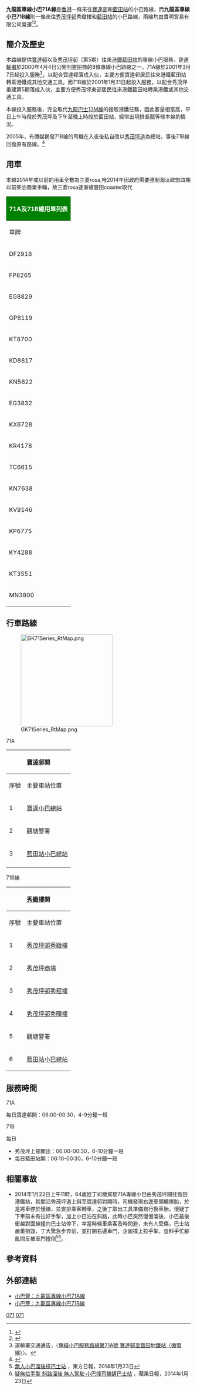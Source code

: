 {{primarysources|time=2015-05-13T01:11:29+00:00}}
{{公共汽車路線基礎資訊
|路線名稱=九龍區專線小巴71A線
|外文名稱=
|代表圖像=KowloonMinibus71A KX6728.JPG 
|代表圖像二=
|代表圖像三=
|經營者=寶明貿易有限公司
|經營者二=
|所屬車廠=
|路線用車=[[豐田Coaster|豐田Coaster]]柴油小巴
|起點站=[[寶達邨公共運輸交匯處|寶達]]
|途經地點=[[將軍澳道|將軍澳道]]
|終點站=[[藍田公共運輸交匯處|藍田站]]
|路線性質=
|全程行駛里程=
|全程行車時間=
|單程行車時間=
|服務時間=
|起點站服務時間=06:00-00:30
|終點站服務時間=06:00-00:30
|班次頻率=4-9 分鐘一班
|全程收費=$4.4
|分段收費站點=
|去程分段收費站點=
|回程分段收費站點=
|服務時間以外替代路線=
|主要競爭交通=[[九龍巴士13M線|巴士13M]]、[[九龍巴士93M線|93M]]、[[九龍巴士213M線|213M]]、[[新界區專線小巴17線|新界小巴17]]等
|備註=
}}
{{公共汽車路線基礎資訊
|路線名稱=九龍區專線小巴71B線
|外文名稱=
|代表圖像=KowloonMinibus71B KT8700.JPG
|代表圖像二=
|代表圖像三=
|經營者=寶明貿易有限公司
|經營者二=
|所屬車廠=
|路線用車=[[豐田Coaster|豐田Coaster]]柴油小巴
|起點站=[[秀茂坪邨|秀茂坪邨]]秀緻樓
|途經地點=[[秀茂坪道|秀茂坪道]]、[[將軍澳道|將軍澳道]]
|終點站=[[藍田公共運輸交匯處|藍田站]]
|路線性質=
|全程行駛里程=
|全程行車時間=
|單程行車時間=
|服務時間=
|起點站服務時間=06:00-00:30
|終點站服務時間=06:10-00:30
|班次頻率=6-10 分鐘一班
|全程收費=$4.4
|分段收費站點=
|去程分段收費站點=
|回程分段收費站點=
|服務時間以外替代路線=
|主要競爭交通=[[九龍區專線小巴90B線|小巴90B]]、[[九龍巴士13M線|巴士13M]]、紅色小巴等
|備註=
}}

'''九龍區專線小巴71A線'''是[[香港|香港]]一條來往[[寶達邨公共運輸交匯處|寶達邨]]和[[藍田公共運輸交匯處|藍田站]]的小巴路線，而'''九龍區專線小巴71B線'''則一條來往[[秀茂坪邨|秀茂坪邨]]秀緻樓和[[藍田公共運輸交匯處|藍田站]]的小巴路線，兩線均由寶明貿易有限公司營運<ref>{{cite web|url=http://www.681busterminal.com/version2/index.php?fi=a811&id=185&vid=20|title=681 巴士總站 V2|website=www.681busterminal.com|access-date=2015-05-12|archive-url=https://web.archive.org/web/20131022065726/http://www.681busterminal.com/version2/index.php?fi=a811&id=185&vid=20|archive-date=2013-10-22|dead-url=no}}</ref><ref>{{cite web|url=http://www.681busterminal.com/version2/index.php?fi=a811&id=186&vid=20|title=681 巴士總站 V2|website=www.681busterminal.com|access-date=2015-05-12|archive-url=https://web.archive.org/web/20160305100239/http://www.681busterminal.com/version2/index.php?fi=a811&id=186&vid=20|archive-date=2016-03-05|dead-url=no}}</ref>。

==簡介及歷史==
本路線提供[[寶達邨|寶達邨]]以及[[秀茂坪邨|秀茂坪邨]]（第5期）往來[[港鐵|港鐵]][[藍田站_(香港)|藍田站]]的專線小巴服務，是[[運輸署|運輸署]]於2000年4月4日公開刊憲招標的8條專線小巴路線之一，71A線於2001年3月7日起投入服務<ref>運輸署交通通告，〈[https://web.archive.org/web/20010716103333/http://www.info.gov.hk/td/chi/notice/specialtravel/buskt1.doc 專綫小巴服務路線第71A號 寶達邨至藍田地鐵站（循環線）]〉。</ref>，以配合寶達邨落成入伙，主要方便寶達邨居民往來港鐵藍田站轉乘港鐵或其他交通工具。而71B線於2001年1月31日起投入服務，以配合秀茂坪重建第5期落成入伙，主要方便秀茂坪東部居民往來港鐵藍田站轉乘港鐵或其他交通工具。

本線投入服務後，完全取代[[九龍巴士13M線|九龍巴士13M線]]的接駁港鐵任務，因此客量相當高，平日上午時段於秀茂坪及下午至晚上時段於藍田站，經常出現排長龍等候本線的情況。

2005年，有傳媒揭發71B線的司機在入夜後私自改以[[秀茂坪道|秀茂坪道]]為總站，事後71B線回復原有路線。<ref>{{cite web|url=http://hk.apple.nextmedia.com/news/art/20050129/4623515|title=專線小巴司機被指擅改路線|website=Apple Daily 蘋果日報}}</ref>

==用車==
本線2014年或以前的用車全數為三菱rosa,唯2014年因政府需要強制淘汰歐盟四期以前柴油商業車輛，故三菱rosa逐漸被豐田coaster取代

{|class="wikitable" style="text-align:center; font-size:12px;"
!colspan="4" style="background:green; color:white; font-size:16px"|71A及71B線用車列表
|-
! 車牌 || 型號 || 代數 || 備註
|-
| DF2918 || [[豐田Coaster|豐田Coaster]] || 6DS ||全日行走此路線
|-
| FP8265 || [[豐田Coaster|豐田Coaster]] || 6DS ||全日行走此路線
|-
| EG8829 || [[豐田Coaster|豐田Coaster]] || 6DS ||全日行走此路線
|-
| GP8119 || [[豐田Coaster|豐田Coaster]] || 6DS ||全日行走此路線
|-
| KT8700 || [[豐田Coaster|豐田Coaster]] || 6DS ||全日行走此路線
|-
| KD8817 || [[豐田Coaster|豐田Coaster]] || 6DS ||全日行走此路線
|-
| KN5622 || [[豐田Coaster|豐田Coaster]] || 6DS ||全日行走此路線
|-
| EG3832 || [[豐田Coaster|豐田Coaster]] || 6DS ||全日行走此路線
|-
| KX6728 || [[豐田Coaster|豐田Coaster]] || 6DS ||全日行走此路線
|-
| KR4178 || [[豐田Coaster|豐田Coaster]] || 6DS ||只於繁忙時間行走此路線
|-
| TC6615 || [[豐田Coaster|豐田Coaster]] || 6DS ||全日行走此路線
|-
| KN7638 || [[豐田Coaster|豐田Coaster]] || 6DS ||全日行走此路線
|-
| KV9146 || [[豐田Coaster|豐田Coaster]] || 6DS ||全日行走此路線
|-
| KP6775 || [[豐田Coaster|豐田Coaster]] || 6DS ||全日行走此路線
|-
| KY4288 || [[豐田Coaster|豐田Coaster]] || 6DS ||全日行走此路線
|-
| KT3551 || [[豐田Coaster|豐田Coaster]] || 6DS ||全日行走此路線
|-
| MN3800 || [[豐田Coaster|豐田Coaster]] || 5LS2 ||只於繁忙時間行走此路線
|}

==行車路線==
[[File:GK71Series_RtMap.png|250px]]
;71A
{|class="wikitable" style="text-align: center"
|-
! colspan="3" |[[寶達邨|寶達邨]]開|| colspan="3" |藍田站開
|-
!序號||主要車站位置||街道||序號||主要車站位置||街道
|-
|1|| colspan="2" |[[寶達邨公共運輸交匯處|寶達小巴總站]]||1||[[藍田公共運輸交匯處|藍田站小巴總站]]||[[鯉魚門道|鯉魚門道]]
|-
|2||觀塘警署|| rowspan="2" |[[鯉魚門道|鯉魚門道]]||2||[[曉光街|曉光街]]|| rowspan="2" |[[秀茂坪道|秀茂坪道]]
|-
|3||[[藍田公共運輸交匯處|藍田站小巴總站]]||3||[[秀茂坪邨|秀茂坪邨秀暉樓]]
|-
| colspan="3" | ||4|| colspan="2" |[[寶達邨公共運輸交匯處|寶達小巴總站]]
|}
;71B線
{|class="wikitable" style="text-align: center"
! colspan="3" |[[秀茂坪邨|秀緻樓]]開|| colspan="3" |藍田站開
|-
!序號||主要車站位置||街道||序號||主要車站位置||街道
|-
|1||[[秀茂坪邨|秀茂坪邨秀緻樓]]|| rowspan="2" |秀豐街||1|| colspan="2" |[[藍田公共運輸交匯處|藍田站小巴總站]]
|-
|2||[[秀茂坪商場|秀茂坪商場]]||2||[[曉光街|曉光街]]|| rowspan="3" |[[秀茂坪道|秀茂坪道]]
|-
|3||[[秀茂坪邨|秀茂坪邨秀程樓]]|| rowspan="2" |[[秀茂坪道|秀茂坪道]]||3||[[秀茂坪邨|秀茂坪邨秀暉樓]]
|-
|4||[[秀茂坪邨|秀茂坪邨秀暉樓]]||4||[[秀茂坪邨|秀茂坪邨秀程樓]]
|-
|5||觀塘警署||[[將軍澳道|將軍澳道]]||5||[[秀茂坪商場|秀茂坪商場]]|| rowspan="2" |秀豐街
|-
|6|| colspan="2" |[[藍田公共運輸交匯處|藍田站小巴總站]]||6||[[秀茂坪邨|秀茂坪邨秀緻樓]]
|}

==服務時間==
;71A
每日寶達邨開：06:00-00:30，4-9分鐘一班
;71B
每日
*秀茂坪上邨開出：06:00-00:30，6-10分鐘一班
*每日藍田站開：06:10-00:30，6-10分鐘一班

==相關事故==
*2014年1月22日上午11時，64歲姓丁司機駕駛71A專線小巴由秀茂坪開往藍田港鐵站，其間沿秀茂坪道上斜至寶達邨對開時，司機發現右邊車頭轆爆胎，於是將車停於慢線，並安排乘客轉車，之後丁取出工具準備自行換車胎。懷疑丁下車前未有拉好手掣，加上小巴泊在斜路，此時小巴突然慢慢溜後，小巴最後衝越對面線撞向巴士站停下，幸當時候車乘客及時閃避，未有人受傷，巴士站嚴重損毀，丁大驚急步奔前，並打開右邊車門，企圖撲上拉手掣，豈料手忙腳亂間反被車門撞倒<ref>[http://orientaldaily.on.cc/cnt/news/20140123/00176_054.html 無人小巴溜後撞巴士站] {{Wayback|url=http://orientaldaily.on.cc/cnt/news/20140123/00176_054.html |date=20160313130347 }}，東方日報，2014年1月23日</ref><ref>[http://hk.apple.nextmedia.com/news/art/20140123/18602556 疑無拉手掣 斜路溜後 無人駕駛 小巴撞司機鏟巴士站] {{Wayback|url=http://hk.apple.nextmedia.com/news/art/20140123/18602556 |date=20150518082817 }}，蘋果日報，2014年1月23日</ref>。

==參考資料==
<references/>

==外部連結==
*[http://www.16seats.net/chi/gmb/gk_71a.html 小巴薈：九龍區專線小巴71A線] {{Wayback|url=http://www.16seats.net/chi/gmb/gk_71a.html |date=20200716032741 }}
*[http://www.16seats.net/chi/gmb/gk_71b.html 小巴薈：九龍區專線小巴71B線] {{Wayback|url=http://www.16seats.net/chi/gmb/gk_71b.html |date=20200716032746 }}

{{觀塘區小巴路線列表}}

[[Category:九龍區小巴路線|071]]
[[Category:觀塘區小巴路線|071]]